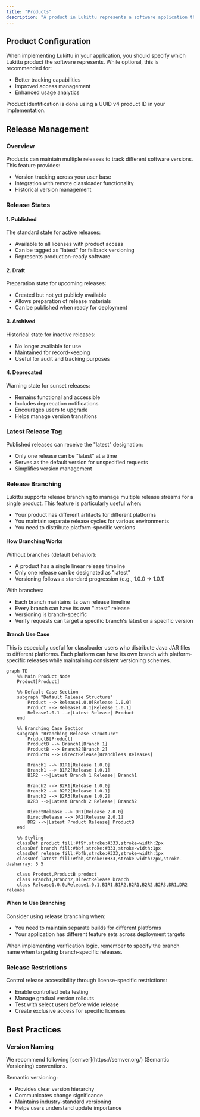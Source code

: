 ```yaml
---
title: "Products"
description: "A product in Lukittu represents a software application that you want to manage access to. Through Lukittu's flexible access control system, each license key can grant access to one or multiple products."
---
```


## Product Configuration

When implementing Lukittu in your application, you should specify which Lukittu product the software represents. While optional, this is recommended for:

-   Better tracking capabilities
-   Improved access management
-   Enhanced usage analytics

Product identification is done using a UUID v4 product ID in your implementation.

## Release Management

### Overview

Products can maintain multiple releases to track different software versions. This feature provides:

-   Version tracking across your user base
-   Integration with remote classloader functionality
-   Historical version management

### Release States

#### 1. Published

The standard state for active releases:

-   Available to all licenses with product access
-   Can be tagged as "latest" for fallback versioning
-   Represents production-ready software

#### 2. Draft

Preparation state for upcoming releases:

-   Created but not yet publicly available
-   Allows preparation of release materials
-   Can be published when ready for deployment

#### 3. Archived

Historical state for inactive releases:

-   No longer available for use
-   Maintained for record-keeping
-   Useful for audit and tracking purposes

#### 4. Deprecated

Warning state for sunset releases:

-   Remains functional and accessible
-   Includes deprecation notifications
-   Encourages users to upgrade
-   Helps manage version transitions

### Latest Release Tag

Published releases can receive the "latest" designation:

-   Only one release can be "latest" at a time
-   Serves as the default version for unspecified requests
-   Simplifies version management

### Release Branching

Lukittu supports release branching to manage multiple release streams for a single product. This feature is particularly useful when:

-   Your product has different artifacts for different platforms
-   You maintain separate release cycles for various environments
-   You need to distribute platform-specific versions

#### How Branching Works

Without branches (default behavior):

-   A product has a single linear release timeline
-   Only one release can be designated as "latest"
-   Versioning follows a standard progression (e.g., 1.0.0 → 1.0.1)

With branches:

-   Each branch maintains its own release timeline
-   Every branch can have its own "latest" release
-   Versioning is branch-specific
-   Verify requests can target a specific branch's latest or a specific version

#### Branch Use Case

This is especially useful for classloader users who distribute Java JAR files to different platforms. Each platform can have its own branch with platform-specific releases while maintaining consistent versioning schemes.

```mermaid
graph TD
    %% Main Product Node
    Product[Product]

    %% Default Case Section
    subgraph "Default Release Structure"
        Product --> Release1.0.0[Release 1.0.0]
        Product --> Release1.0.1[Release 1.0.1]
        Release1.0.1 -->|Latest Release| Product
    end

    %% Branching Case Section
    subgraph "Branching Release Structure"
        ProductB[Product]
        ProductB --> Branch1[Branch 1]
        ProductB --> Branch2[Branch 2]
        ProductB --> DirectRelease[Branchless Releases]

        Branch1 --> B1R1[Release 1.0.0]
        Branch1 --> B1R2[Release 1.0.1]
        B1R2 -->|Latest Branch 1 Release| Branch1

        Branch2 --> B2R1[Release 1.0.0]
        Branch2 --> B2R2[Release 1.0.1]
        Branch2 --> B2R3[Release 1.0.2]
        B2R3 -->|Latest Branch 2 Release| Branch2

        DirectRelease --> DR1[Release 2.0.0]
        DirectRelease --> DR2[Release 2.0.1]
        DR2 -->|Latest Product Release| ProductB
    end

    %% Styling
    classDef product fill:#f9f,stroke:#333,stroke-width:2px
    classDef branch fill:#bbf,stroke:#333,stroke-width:1px
    classDef release fill:#bfb,stroke:#333,stroke-width:1px
    classDef latest fill:#fbb,stroke:#333,stroke-width:2px,stroke-dasharray: 5 5

    class Product,ProductB product
    class Branch1,Branch2,DirectRelease branch
    class Release1.0.0,Release1.0.1,B1R1,B1R2,B2R1,B2R2,B2R3,DR1,DR2 release
```

#### When to Use Branching

Consider using release branching when:

-   You need to maintain separate builds for different platforms
-   Your application has different feature sets across deployment targets

<Tip>
    When implementing verification logic, remember to specify the branch name
    when targeting branch-specific releases.
</Tip>

### Release Restrictions

Control release accessibility through license-specific restrictions:

-   Enable controlled beta testing
-   Manage gradual version rollouts
-   Test with select users before wide release
-   Create exclusive access for specific licenses

## Best Practices

### Version Naming

<Tip>
    We recommend following [semver](https://semver.org/) (Semantic Versioning)
    conventions.
</Tip>

Semantic versioning:

-   Provides clear version hierarchy
-   Communicates change significance
-   Maintains industry-standard versioning
-   Helps users understand update importance
